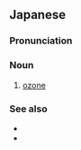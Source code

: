 ==Japanese==
{{wikipedia|lang=ja}}

===Pronunciation===
{{ja-pron|acc=a}}

===Noun===
{{ja-noun}}

# {{lb|ja|chemistry|sort=おぞん}} [[ozone]]

===See also===
* {{ja-r|オゾン層|オゾン-そう}}
* {{ja-r|オゾン ホール}}
